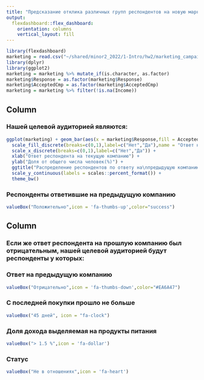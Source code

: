 ```yaml
---
title: "Предсказание отклика различных групп респондентов на новую маркетинговую кампанию"
output: 
  flexdashboard::flex_dashboard:
    orientation: columns
    vertical_layout: fill
---
```


```r
library(flexdashboard)
marketing = read.csv("~/shared/minor2_2022/1-Intro/hw2/marketing_campaign.csv")
library(dplyr)
library(ggplot2) 
marketing = marketing %>% mutate_if(is.character, as.factor)
marketing$Response = as.factor(marketing$Response)
marketing$AcceptedCmp = as.factor(marketing$AcceptedCmp)
marketing = marketing %>% filter(!is.na(Income))
```

Column {data-width=550}
-----------------------------------------------------------------------
### Нашей целевой аудиторией являются: 
```r
ggplot(marketing) + geom_bar(aes(x = marketing$Response,fill = AcceptedCmp),position = "fill",color = "white", alpha = 0.7,) +
  scale_fill_discrete(breaks=c(0,1),label=c("Нет","Да"),name = "Ответ на\nпрошлую\nкомпанию") +
  scale_x_discrete(breaks=c(0,1),label=c("Нет","Да")) + 
  xlab("Ответ респондента на текущую компанию") +
  ylab("Доля от общего числа человек(%)") +
  ggtitle("Распределение респондентов по ответу на\nпредыдущую компанию")+
  scale_y_continuous(labels = scales::percent_format()) +
  theme_bw()

```

### Респонденты ответившие на предыдущую компанию 
```r
valueBox("Положительно",icon = 'fa-thumbs-up',color="success")
```

Column {data-width=450}
-----------------------------------------------------------------------
### Если же ответ респондента на прошлую компанию был отрицательным, нашей целевой аудиторией будут респонденты у которых:
### Ответ на предыдущую компанию
```r
valueBox("Отрицательно",icon = 'fa-thumbs-down',color="#EA6A47")
```

### С последней покупки прошло не больше
```r
valueBox("45 дней", icon = "fa-clock")
```

### Доля дохода выделяемая на продукты питания
```r
valueBox("> 1.5 %",icon = 'fa-dollar')
```

### Статус
```r
valueBox("Не в отношениях",icon = 'fa-heart')
```